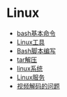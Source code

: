 =Linux=
* [[./shell|bash基本命令]]
* [[./tools|Linux工具]]
* [[./bash|Bash脚本编写]]
* [[./tar|tar解压]]
* [[./linux_operation|linux系统]]
* [[./deamon|Linux服务]]
* [[./video_code|视频解码的问题]]
